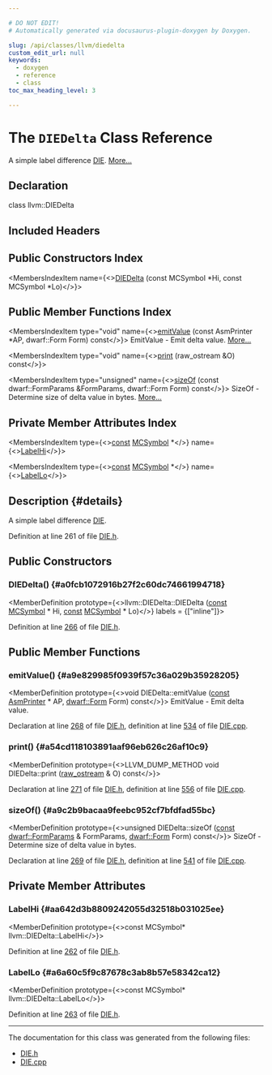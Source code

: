 ```yaml
---

# DO NOT EDIT!
# Automatically generated via docusaurus-plugin-doxygen by Doxygen.

slug: /api/classes/llvm/diedelta
custom_edit_url: null
keywords:
  - doxygen
  - reference
  - class
toc_max_heading_level: 3

---
```





# The `DIEDelta` Class Reference

<DoxygenPage pluginConfig={pluginConfig}>

A simple label difference <a href="/docs/api/classes/llvm/die">DIE</a>. <a href="#details">More...</a>

## Declaration

<CodeBlock>class llvm::DIEDelta</CodeBlock>

## Included Headers

<IncludesList>
<IncludesListItem
  filePath="llvm/CodeGen/DIE.h"
  permalink="/docs/api/files/include/include/llvm/include/llvm/codegen/die-h"
  isLocal="true" />
</IncludesList>

## Public Constructors Index

<MembersIndex>

<MembersIndexItem
  name={<><a href="#a0fcb1072916b27f2c60dc74661994718">DIEDelta</a> (const MCSymbol &#42;Hi, const MCSymbol &#42;Lo)</>}>
</MembersIndexItem>

</MembersIndex>

## Public Member Functions Index

<MembersIndex>

<MembersIndexItem
  type="void"
  name={<><a href="#a9e829985f0939f57c36a029b35928205">emitValue</a> (const AsmPrinter &#42;AP, dwarf::Form Form) const</>}>
EmitValue - Emit delta value. <a href="#a9e829985f0939f57c36a029b35928205">More...</a>
</MembersIndexItem>

<MembersIndexItem
  type="void"
  name={<><a href="#a54cd118103891aaf96eb626c26af10c9">print</a> (raw&#95;ostream &amp;O) const</>}>
</MembersIndexItem>

<MembersIndexItem
  type="unsigned"
  name={<><a href="#a9c2b9bacaa9feebc952cf7bfdfad55bc">sizeOf</a> (const dwarf::FormParams &amp;FormParams, dwarf::Form Form) const</>}>
SizeOf - Determine size of delta value in bytes. <a href="#a9c2b9bacaa9feebc952cf7bfdfad55bc">More...</a>
</MembersIndexItem>

</MembersIndex>

## Private Member Attributes Index

<MembersIndex>

<MembersIndexItem
  type={<><a href="/docs/api/files/lib/lib/target/lib/target/aarch64/aarch64promoteconstant-cpp/#a90f8350fecae261c25be85d38b451bff">const</a> <a href="/docs/api/classes/llvm/mcsymbol">MCSymbol</a> &#42;</>}
  name={<><a href="#aa642d3b8809242055d32518b031025ee">LabelHi</a></>}>
</MembersIndexItem>

<MembersIndexItem
  type={<><a href="/docs/api/files/lib/lib/target/lib/target/aarch64/aarch64promoteconstant-cpp/#a90f8350fecae261c25be85d38b451bff">const</a> <a href="/docs/api/classes/llvm/mcsymbol">MCSymbol</a> &#42;</>}
  name={<><a href="#a6a60c5f9c87678c3ab8b57e58342ca12">LabelLo</a></>}>
</MembersIndexItem>

</MembersIndex>

## Description {#details}

A simple label difference <a href="/docs/api/classes/llvm/die">DIE</a>.

Definition at line 261 of file <a href="/docs/api/files/include/include/llvm/include/llvm/codegen/die-h">DIE.h</a>.

<SectionDefinition>

## Public Constructors

### DIEDelta() {#a0fcb1072916b27f2c60dc74661994718}

<MemberDefinition
  prototype={<>llvm::DIEDelta::DIEDelta (<a href="/docs/api/files/lib/lib/target/lib/target/aarch64/aarch64promoteconstant-cpp/#a90f8350fecae261c25be85d38b451bff">const</a> <a href="/docs/api/classes/llvm/mcsymbol">MCSymbol</a> &#42; Hi, <a href="/docs/api/files/lib/lib/target/lib/target/aarch64/aarch64promoteconstant-cpp/#a90f8350fecae261c25be85d38b451bff">const</a> <a href="/docs/api/classes/llvm/mcsymbol">MCSymbol</a> &#42; Lo)</>}
  labels = {["inline"]}>

Definition at line <a href="/docs/api/files/include/include/llvm/include/llvm/codegen/die-h/#l00266">266</a> of file <a href="/docs/api/files/include/include/llvm/include/llvm/codegen/die-h">DIE.h</a>.
</MemberDefinition>

</SectionDefinition>

<SectionDefinition>

## Public Member Functions

### emitValue() {#a9e829985f0939f57c36a029b35928205}

<MemberDefinition
  prototype={<>void DIEDelta::emitValue (<a href="/docs/api/files/lib/lib/target/lib/target/aarch64/aarch64promoteconstant-cpp/#a90f8350fecae261c25be85d38b451bff">const</a> <a href="/docs/api/classes/llvm/asmprinter">AsmPrinter</a> &#42; AP, <a href="/docs/api/namespaces/llvm/dwarf/#a6c06a10ffac779879f6b62a1a904517b">dwarf::Form</a> Form) const</>}>
EmitValue - Emit delta value.

Declaration at line <a href="/docs/api/files/include/include/llvm/include/llvm/codegen/die-h/#l00268">268</a> of file <a href="/docs/api/files/include/include/llvm/include/llvm/codegen/die-h">DIE.h</a>, definition at line <a href="/docs/api/files/lib/lib/codegen/lib/codegen/asmprinter/die-cpp/#l00534">534</a> of file <a href="/docs/api/files/lib/lib/codegen/lib/codegen/asmprinter/die-cpp">DIE.cpp</a>.
</MemberDefinition>

### print() {#a54cd118103891aaf96eb626c26af10c9}

<MemberDefinition
  prototype={<>LLVM&#95;DUMP&#95;METHOD void DIEDelta::print (<a href="/docs/api/classes/llvm/raw-ostream">raw&#95;ostream</a> &amp; O) const</>}>

Declaration at line <a href="/docs/api/files/include/include/llvm/include/llvm/codegen/die-h/#l00271">271</a> of file <a href="/docs/api/files/include/include/llvm/include/llvm/codegen/die-h">DIE.h</a>, definition at line <a href="/docs/api/files/lib/lib/codegen/lib/codegen/asmprinter/die-cpp/#l00556">556</a> of file <a href="/docs/api/files/lib/lib/codegen/lib/codegen/asmprinter/die-cpp">DIE.cpp</a>.
</MemberDefinition>

### sizeOf() {#a9c2b9bacaa9feebc952cf7bfdfad55bc}

<MemberDefinition
  prototype={<>unsigned DIEDelta::sizeOf (<a href="/docs/api/files/lib/lib/target/lib/target/aarch64/aarch64promoteconstant-cpp/#a90f8350fecae261c25be85d38b451bff">const</a> <a href="/docs/api/structs/llvm/dwarf/formparams">dwarf::FormParams</a> &amp; FormParams, <a href="/docs/api/namespaces/llvm/dwarf/#a6c06a10ffac779879f6b62a1a904517b">dwarf::Form</a> Form) const</>}>
SizeOf - Determine size of delta value in bytes.

Declaration at line <a href="/docs/api/files/include/include/llvm/include/llvm/codegen/die-h/#l00269">269</a> of file <a href="/docs/api/files/include/include/llvm/include/llvm/codegen/die-h">DIE.h</a>, definition at line <a href="/docs/api/files/lib/lib/codegen/lib/codegen/asmprinter/die-cpp/#l00541">541</a> of file <a href="/docs/api/files/lib/lib/codegen/lib/codegen/asmprinter/die-cpp">DIE.cpp</a>.
</MemberDefinition>

</SectionDefinition>

<SectionDefinition>

## Private Member Attributes

### LabelHi {#aa642d3b8809242055d32518b031025ee}

<MemberDefinition
  prototype={<>const MCSymbol&#42; llvm::DIEDelta::LabelHi</>}>

Definition at line <a href="/docs/api/files/include/include/llvm/include/llvm/codegen/die-h/#l00262">262</a> of file <a href="/docs/api/files/include/include/llvm/include/llvm/codegen/die-h">DIE.h</a>.
</MemberDefinition>

### LabelLo {#a6a60c5f9c87678c3ab8b57e58342ca12}

<MemberDefinition
  prototype={<>const MCSymbol&#42; llvm::DIEDelta::LabelLo</>}>

Definition at line <a href="/docs/api/files/include/include/llvm/include/llvm/codegen/die-h/#l00263">263</a> of file <a href="/docs/api/files/include/include/llvm/include/llvm/codegen/die-h">DIE.h</a>.
</MemberDefinition>

</SectionDefinition>

<hr/>

The documentation for this class was generated from the following files:

<ul>
<li><a href="/docs/api/files/include/include/llvm/include/llvm/codegen/die-h">DIE.h</a></li>
<li><a href="/docs/api/files/lib/lib/codegen/lib/codegen/asmprinter/die-cpp">DIE.cpp</a></li>
</ul>

</DoxygenPage>

